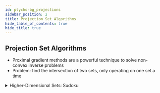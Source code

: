 ```yaml
---
id: ptycho-bg_projections
sidebar_position: 2
title: Projection Set Algorithms
hide_table_of_contents: true
hide_title: true
---
```





<OutlineImageLight width="240px" height="60px" className="outline-header"/>

## Projection Set Algorithms

- Proximal gradient methods are a powerful technique to solve non-convex inverse problems  
- Problem: find the intersection of two sets, only operating on one set a time

<Tabs Lazy>
  <TabItem value="two-convex-sets" label="Two Convex Sets" default>
    <TwoConvexSetsComponent />
  </TabItem>
  <TabItem value="two-nonconvex-sets" label="Two Non-convex Sets">
    <TwoNonconvexSetsComponent />
  </TabItem>
  <TabItem value="multiple-sets" label="Multiple Non-convex Sets">
    <FlowerSetsComponent />
  </TabItem>
</Tabs>

<details>

<summary> Higher-Dimensional Sets: Sudoku </summary>
  
  <ul>
    <li> Sudoku is a constraint satisfaction problem:</li>
      <ul>
        <li> Each row contains only one of each of the numbers 1-9 </li>
        <li> Each column contains only one of each of the numbers 1-9 </li>
        <li> Each 3x3 block contains only one of each of the numbers 1-9 </li>
        <li> Solution must be consistent with a (minimum) set of pre-defined clues </li>
      </ul>
    <li> Each constraint can be interpreted as a projection to a non-convex set </li>
    <li> This can be solved using iterative proximal gradient algorithms </li>
  </ul>

  <Tabs>
    <TabItem value="iteration 01" label="iteration 01" default>
      <figure>
	<img src={SudokuImage01} alt="Sudoku Solution 01" width="100%" height="auto"/>
      </figure>
    </TabItem>
    <TabItem value="iteration 02" label="iteration 02">
      <figure>
	<img src={SudokuImage02} alt="Sudoku Solution 02" width="100%" height="auto"/>
      </figure>
    </TabItem>
    <TabItem value="iteration 03" label="iteration 03">
      <figure>
	<img src={SudokuImage03} alt="Sudoku Solution 03" width="100%" height="auto"/>
      </figure>
    </TabItem>
    <TabItem value="iteration 04" label="iteration 04">
      <figure>
	<img src={SudokuImage04} alt="Sudoku Solution 04" width="100%" height="auto"/>
      </figure>
    </TabItem>
    <TabItem value="iteration 05" label="iteration 05">
      <figure>
	<img src={SudokuImage05} alt="Sudoku Solution 05" width="100%" height="auto"/>
      </figure>
    </TabItem>
    <TabItem value="solution gif" label="animated solution">
      <figure>
	<img src={SudokuImageGIF} alt="Sudoku Solution GIF" width="100%" height="auto"/>
      </figure>
    </TabItem>
  </Tabs>

</details>

